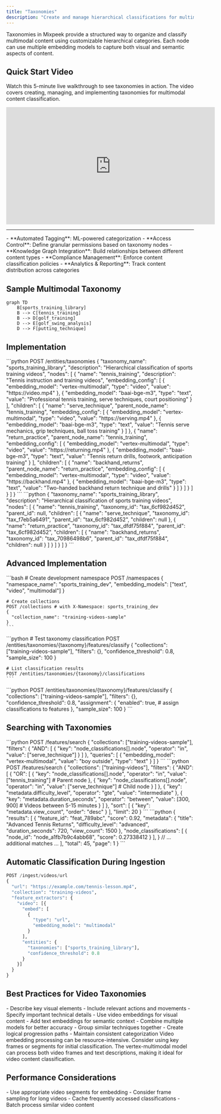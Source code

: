 ```yaml
---
title: "Taxonomies"
description: "Create and manage hierarchical classifications for multimodal objects"
---
```


Taxonomies in Mixpeek provide a structured way to organize and classify multimodal content using customizable hierarchical categories. Each node can use multiple embedding models to capture both visual and semantic aspects of content.

## Quick Start Video
Watch this 5-minute live walkthrough to see taxonomies in action. The video covers creating, managing, and implementing taxonomies for multimodal content classification.

<iframe
  width="560"
  height="315"
  src="https://www.youtube.com/embed/e8ClUdAnrCs"
  title="YouTube video player"
  frameborder="0"
  allow="accelerometer; autoplay; clipboard-write; encrypted-media; gyroscope; picture-in-picture"
  allowfullscreen
></iframe>

---

<Accordion title="Why Use Taxonomies?">
  - **Automated Tagging**: ML-powered categorization
  - **Access Control**: Define granular permissions based on taxonomy nodes
  - **Knowledge Graph Integration**: Build relationships between different content types
  - **Compliance Management**: Enforce content classification policies
  - **Analytics & Reporting**: Track content distribution across categories
</Accordion>

## Sample Multimodal Taxonomy

```mermaid
graph TD
    B[sports_training_library]
    B --> C[tennis_training]
    B --> D[golf_training]
    D --> E[golf_swing_analysis]
    D --> F[putting_technique]
```

## Implementation

<Tabs>
  <Tab title="Create Taxonomy">
    ```python
    POST /entities/taxonomies
    {
      "taxonomy_name": "sports_training_library",
      "description": "Hierarchical classification of sports training videos",
      "nodes": [
        {
          "name": "tennis_training",
          "description": "Tennis instruction and training videos",
          "embedding_config": [
            {
              "embedding_model": "vertex-multimodal",
              "type": "video",
              "value": "https://video.mp4"
            },
            {
              "embedding_model": "baai-bge-m3",
              "type": "text",
              "value": "Professional tennis training, serve techniques, court positioning"
            }
          ],
          "children": [
            {
              "name": "serve_technique",
              "parent_node_name": "tennis_training",
              "embedding_config": [
                {
                  "embedding_model": "vertex-multimodal",
                  "type": "video",
                  "value": "https://serving.mp4"
                },
                {
                  "embedding_model": "baai-bge-m3",
                  "type": "text",
                  "value": "Tennis serve mechanics, grip techniques, ball toss training"
                }
              ]
            },
            {
              "name": "return_practice",
              "parent_node_name": "tennis_training",
              "embedding_config": [
                {
                  "embedding_model": "vertex-multimodal",
                  "type": "video",
                  "value": "https://returning.mp4"
                },
                {
                  "embedding_model": "baai-bge-m3",
                  "type": "text",
                  "value": "Tennis return drills, footwork, anticipation training"
                }
              ],
              "children": [
                {
                  "name": "backhand_returns",
                  "parent_node_name": "return_practice",
                  "embedding_config": [
                    {
                      "embedding_model": "vertex-multimodal",
                      "type": "video",
                      "value": "https://backhand.mp4"
                    },
                    {
                      "embedding_model": "baai-bge-m3",
                      "type": "text",
                      "value": "Two-handed backhand return technique and drills"
                    }
                  ]
                }
              ]
            }
          ]
        }
      ]
    }
    ```
  </Tab>
  
  <Tab title="Response">
    ```python
    {
      "taxonomy_name": "sports_training_library",
      "description": "Hierarchical classification of sports training videos",
      "nodes": [
        {
          "name": "tennis_training",
          "taxonomy_id": "tax_6cf982d452",
          "parent_id": null,
          "children": [
            {
              "name": "serve_technique",
              "taxonomy_id": "tax_f7eb5a6491",
              "parent_id": "tax_6cf982d452",
              "children": null
            },
            {
              "name": "return_practice",
              "taxonomy_id": "tax_dfdf75f884",
              "parent_id": "tax_6cf982d452",
              "children": [
                {
                  "name": "backhand_returns",
                  "taxonomy_id": "tax_70986498b6",
                  "parent_id": "tax_dfdf75f884",
                  "children": null
                }
              ]
            }
          ]
        }
      ]
    }
    ```
  </Tab>
</Tabs>

## Advanced Implementation

<Tabs>
  <Tab title="Development Setup">
    ```bash
    # Create development namespace
    POST /namespaces
    {
      "namespace_name": "sports_training_dev",
      "embedding_models": ["text", "video", "multimodal"]
    }

    # Create collections
    POST /collections # with X-Namespace: sports_training_dev
    {
      "collection_name": "training-videos-sample"
    }
    ```
  </Tab>

  <Tab title="Testing Classifications">
    ```python
    # Test taxonomy classification
    POST /entities/taxonomies/{taxonomy}/features/classify
    {
      "collections": ["training-videos-sample"],
      "filters": {},
      "confidence_threshold": 0.8,
      "sample_size": 100
    }

    # List classification results
    POST /entities/taxonomies/{taxonomy}/classifications
    ```
  </Tab>

  <Tab title="Assign Classifications">
    ```python
    POST /entities/taxonomies/{taxonomy}/features/classify
    {
      "collections": ["training-videos-sample"],
      "filters": {},
      "confidence_threshold": 0.8,
      "assignment": {
          "enabled": true, # assign classifications to features
      },
      "sample_size": 100
    }
    ```
  </Tab>
</Tabs>

## Searching with Taxonomies

<Tabs>
  <Tab title="Basic Hierarchical Search">
    ```python
    POST /features/search
    {
        "collections": ["training-videos-sample"],
        "filters": {
            "AND": [
                {
                    "key": "node_classifications[].node",
                    "operator": "in",
                    "value": ["serve_technique"]
                }
            ]
        },
        "queries": [
            {
                "embedding_model": "vertex-multimodal",
                "value": "boy outside",
                "type": "text"
            }
        ]
    }
    ```
  </Tab>

  <Tab title="Complex Search">
    ```python
    POST /features/search
    {
      "collections": ["training-videos"],
      "filters": {
        "AND": [
          {
            "OR": [
              {
                "key": "node_classifications[].node",
                "operator": "in",
                "value": ["tennis_training"]  # Parent node
              },
              {
                "key": "node_classifications[].node",
                "operator": "in",
                "value": ["serve_technique"]  # Child node
              }
            ]
          },
          {
            "key": "metadata.difficulty_level",
            "operator": "gte",
            "value": "intermediate"
          },
          {
            "key": "metadata.duration_seconds",
            "operator": "between",
            "value": [300, 900]  # Videos between 5-15 minutes
          }
        ]
      },
      "sort": [
        {
          "key": "metadata.view_count",
          "order": "desc"
        }
      ],
      "limit": 20
    }
    ```
  </Tab>

  <Tab title="Response">
    ```python
    {
      "results": [
        {
          "feature_id": "feat_789abc",
          "score": 0.92,
          "metadata": {
            "title": "Advanced Tennis Returns",
            "difficulty_level": "advanced",
            "duration_seconds": 720,
            "view_count": 1500
          },
            "node_classifications": [
                {
                    "node_id": "node_a1fb7b9c4abb68",
                    "score": 0.27338412
                }
            ],
          }
        // ... additional matches ...
      ],
      "total": 45,
      "page": 1
    }
    ```
  </Tab>
</Tabs>

## Automatic Classification During Ingestion

```python
POST /ingest/videos/url
{
  "url": "https://example.com/tennis-lesson.mp4",
  "collection": "training-videos",
  "feature_extractors": {
    "video": [{
      "embed": [
        {
          "type": "url",
          "embedding_model": "multimodal"
        }
      ],
      "entities": {
        "taxonomies": ["sports_training_library"],
        "confidence_threshold": 0.8
      }
    }]
  }
}
```


## Best Practices for Video Taxonomies

<Steps>
  <Step title="Video Description">
    - Describe key visual elements
    - Include relevant actions and movements
    - Specify important technical details
  </Step>

  <Step title="Multimodal Configuration">
    - Use video embeddings for visual content
    - Add text embeddings for semantic context
    - Combine multiple models for better accuracy
  </Step>

  <Step title="Hierarchy Design">
    - Group similar techniques together
    - Create logical progression paths
    - Maintain consistent categorization
  </Step>
</Steps>

<Warning>
  Video embedding processing can be resource-intensive. Consider using key frames or segments for initial classification.
</Warning>

<Note>
  The vertex-multimodal model can process both video frames and text descriptions, making it ideal for video content classification.
</Note>

## Performance Considerations

<Accordion title="Video Processing Tips">
  - Use appropriate video segments for embedding
  - Consider frame sampling for long videos
  - Cache frequently accessed classifications
  - Batch process similar video content
</Accordion>